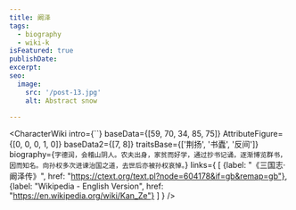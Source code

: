 ```yaml
---
title: 阚泽
tags:
  - biography
  - wiki-k
isFeatured: true
publishDate:
excerpt:
seo:
  image:
    src: '/post-13.jpg'
    alt: Abstract snow

---
```



<CharacterWiki
  intro={``}
  baseData={[59, 70, 34, 85, 75]}
  AttributeFigure={[0, 0, 0, 1, 0]}
  baseData2={[7, 8]}
  traitsBase={['荆扬', '书蠹', '反间']}
  biography={`字德润，会稽山阴人。农夫出身，家贫而好学，通过抄书记诵，逐渐博览群书，因而知名。向孙权多次进谏治国之道，去世后亦被孙权哀悼。`}
  links={
    [
      {label: "《三国志·阚泽传》", href: "https://ctext.org/text.pl?node=604178&if=gb&remap=gb"},
      {label: "Wikipedia - English Version", href: "https://en.wikipedia.org/wiki/Kan_Ze"}
    ]
  }
/>